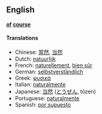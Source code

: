 ==English==
<!-- p.o.s.? adverb? -->
'''[[of]] [[course]]'''

====Translations====
*Chinese: [[當然]], [[当然]]
*Dutch: [[natuurlijk]]
*French: [[naturellement]], [[bien sûr]]
*German: [[selbstverständlich]]
*Greek: [[φυσικά]]
*Italian: [[naturalmente]]
*Japanese: [[当然]] ([[とうぜん]], tōzen)
*Portuguese: [[naturalmente]]
*Spanish: [[por supuesto]]
